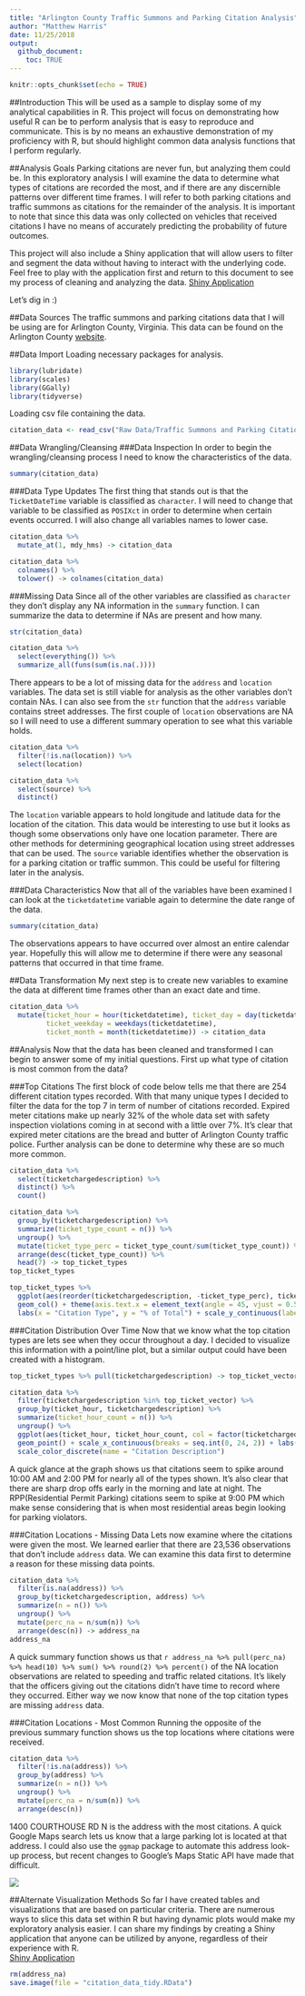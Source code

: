 ```yaml
---
title: "Arlington County Traffic Summons and Parking Citation Analysis"
author: "Matthew Harris"
date: 11/25/2018
output:
  github_document:
    toc: TRUE
---
```


```r
knitr::opts_chunk$set(echo = TRUE)
```

##Introduction
This will be used as a sample to display some of my analytical capabilities in R. This project will focus on demonstrating how useful R can be to perform analysis that is easy to reproduce and communicate. This is by no means an exhaustive demonstration of my proficiency with R, but should highlight common data analysis functions that I perform regularly.

##Analysis Goals
Parking citations are never fun, but analyzing them could be. In this exploratory analysis I will examine the data to determine what types of citations are recorded the most, and if there are any discernible patterns over different time frames. I will refer to both parking citations and traffic summons as citations for the remainder of the analysis. It is important to note that since this data was only collected on vehicles that received citations I have no means of accurately predicting the probability of future outcomes.

This project will also include a Shiny application that will allow users to filter and segment the data without having to interact with the underlying code. Feel free to play with the application first and return to this document to see my process of cleaning and analyzing the data. [Shiny Application](https://mhdemo7.shinyapps.io/Citation_Analysis_Shiny/)

Let's dig in :)

##Data Sources
The traffic summons and parking citations data that I will be using are for Arlington County, Virginia. This data can be found on the Arlington County [website](https://data.arlingtonva.us/datasets/183803/traffic-summons-and-parking-citations/).

##Data Import
Loading necessary packages for analysis.
```r
library(lubridate)
library(scales)
library(GGally)
library(tidyverse)
```

Loading csv file containing the data.
```r
citation_data <- read_csv("Raw Data/Traffic Summons and Parking Citations.csv")
```

##Data Wrangling/Cleansing
###Data Inspection
In order to begin the wrangling/cleansing process I need to know the characteristics of the data. 

```r
summary(citation_data)
```
###Data Type Updates
The first thing that stands out is that the `TicketDateTime` variable is classified as `character`. I will need to change that variable to be classified as `POSIXct` in order to determine when certain events occurred. I will also change all variables names to lower case.

```r
citation_data %>%
  mutate_at(1, mdy_hms) -> citation_data

citation_data %>%
  colnames() %>%
  tolower() -> colnames(citation_data)
```

###Missing Data
Since all of the other variables are classified as `character` they don't display any NA information in the `summary` function. I can summarize the data to determine if NAs are present and how many.

```r
str(citation_data)

citation_data %>%
  select(everything()) %>%
  summarize_all(funs(sum(is.na(.))))
```
There appears to be a lot of missing data for the `address` and `location` variables. The data set is still viable for analysis as the other variables don't contain NAs. I can also see from the `str` function that the `address` variable contains street addresses. The first couple of `location` observations are NA so I will need to use a different summary operation to see what this variable holds.
```r
citation_data %>%
  filter(!is.na(location)) %>%
  select(location)

citation_data %>%
  select(source) %>%
  distinct()
```
The `location` variable appears to hold longitude and latitude data for the location of the citation. This data would be interesting to use but it looks as though some observations only have one location parameter. There are other methods for determining geographical location using street addresses that can be used. The `source` variable identifies whether the observation is for a parking citation or traffic summon. This could be useful for filtering later in the analysis. <br />

###Data Characteristics
Now that all of the variables have been examined I can look at the `ticketdatetime` variable again to determine the date range of the data. 

```r
summary(citation_data)
```
The observations appears to have occurred over almost an entire calendar year. Hopefully this will allow me to determine if there were any seasonal patterns that occurred in that time frame. 

##Data Transformation
My next step is to create new variables to examine the data at different time frames other than an exact date and time.
```r
citation_data %>%
  mutate(ticket_hour = hour(ticketdatetime), ticket_day = day(ticketdatetime),
         ticket_weekday = weekdays(ticketdatetime),
         ticket_month = month(ticketdatetime)) -> citation_data
```
##Analysis
Now that the data has been cleaned and transformed I can begin to answer some of my initial questions. First up what type of citation is most common from the data?

###Top Citations
The first block of code below tells me that there are 254 different citation types recorded. With that many unique types I decided to filter the data for the top 7 in term of number of citations recorded. Expired meter citations make up nearly 32% of the whole data set with safety inspection violations coming in at second with a little over 7%. It's clear that expired meter citations are the bread and butter of Arlington County traffic police. Further analysis can be done to determine why these are so much more common.
```r
citation_data %>%
  select(ticketchargedescription) %>%
  distinct() %>%
  count()

citation_data %>%
  group_by(ticketchargedescription) %>%
  summarize(ticket_type_count = n()) %>%
  ungroup() %>%
  mutate(ticket_type_perc = ticket_type_count/sum(ticket_type_count)) %>%
  arrange(desc(ticket_type_count)) %>%
  head(7) -> top_ticket_types
top_ticket_types

top_ticket_types %>%
  ggplot(aes(reorder(ticketchargedescription, -ticket_type_perc), ticket_type_perc, fill = factor(ticketchargedescription))) + 
  geom_col() + theme(axis.text.x = element_text(angle = 45, vjust = 0.5), legend.position = "none") + 
  labs(x = "Citation Type", y = "% of Total") + scale_y_continuous(labels = percent)
```

###Citation Distribution Over Time
Now that we know what the top citation types are lets see when they occur throughout a day. I decided to visualize this information with a point/line plot, but a similar output could have been created with a histogram.
```r
top_ticket_types %>% pull(ticketchargedescription) -> top_ticket_vector

citation_data %>%
  filter(ticketchargedescription %in% top_ticket_vector) %>%
  group_by(ticket_hour, ticketchargedescription) %>%
  summarize(ticket_hour_count = n()) %>%
  ungroup() %>%
  ggplot(aes(ticket_hour, ticket_hour_count, col = factor(ticketchargedescription))) + geom_line() + 
  geom_point() + scale_x_continuous(breaks = seq.int(0, 24, 2)) + labs(x = "Hour", y = "Citation Count") +
  scale_color_discrete(name = "Citation Description")
```

A quick glance at the graph shows us that citations seem to spike around 10:00 AM and 2:00 PM for nearly all of the types shown. It's also clear that there are sharp drop offs early in the morning and late at night. The RPP(Residential Permit Parking) citations seem to spike at 9:00 PM which make sense considering that is when most residential areas begin looking for parking violators.

###Citation Locations - Missing Data
Lets now examine where the citations were given the most. We learned earlier that there are 23,536 observations that don't include `address` data. We can examine this data first to determine a reason for these missing data points.

```r
citation_data %>%
  filter(is.na(address)) %>%
  group_by(ticketchargedescription, address) %>%
  summarize(n = n()) %>%
  ungroup() %>%
  mutate(perc_na = n/sum(n)) %>%
  arrange(desc(n)) -> address_na
address_na
```
A quick summary function shows us that `r address_na %>% pull(perc_na) %>% head(10) %>% sum() %>% round(2) %>% percent()` of the NA location observations are related to speeding and traffic related citations. It's likely that the officers giving out the citations didn't have time to record where they occurred. Either way we now know that none of the top citation types are missing `address` data.

###Citation Locations - Most Common
Running the opposite of the previous summary function shows us the top locations where citations were received.
```r
citation_data %>%
  filter(!is.na(address)) %>%
  group_by(address) %>%
  summarize(n = n()) %>%
  ungroup() %>%
  mutate(perc_na = n/sum(n)) %>%
  arrange(desc(n))
```

1400 COURTHOUSE RD N is the address with the most citations. A quick Google Maps search lets us know that a large parking lot is located at that address. I could also use the `ggmap` package to automate this address look-up process, but recent changes to Google's Maps Static API have made that difficult.

![](top_address.png)

##Alternate Visualization Methods
So far I have created tables and visualizations that are based on particular criteria. There are numerous ways to slice this data set within R but having dynamic plots would make my exploratory analysis easier. I can share my findings by creating a Shiny application that anyone can be utilized by anyone, regardless of their experience with R.<br /> [Shiny Application](https://mhdemo7.shinyapps.io/Citation_Analysis_Shiny/)

```r
rm(address_na)
save.image(file = "citation_data_tidy.RData")
```